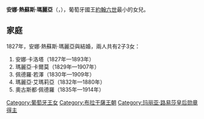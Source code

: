 {{Unreferenced|time=2020-09-02T10:30:27+00:00}}
{{Infobox royalty
| name        = 安娜·熱蘇斯·瑪麗亞
| image       = Infanta D. Ana Jesus Maria.jpg
| birth_date  = {{Birth date|1806|10|23|df=y}}
| birth_place = {{flag|Kingdom of Portugal}}[[馬夫拉|馬夫拉]]
| death_date  = {{Death date and age|1857|6|22|1806|10|23|df=y}}
| death_place = {{flag|Papal States}}[[羅馬|羅馬]]
| full name   = Ana de Jesus Maria Luís Gonzaga Joaquina Micaela Rafaela Francisca Xavier de Paula
| house       = [[布拉干薩王朝|布拉干薩王朝]]
| father      = [[若昂六世|約翰六世]]
| mother      = [[西班牙的卡洛塔·若阿金娜|西班牙的卡洛塔·若阿金娜]]
| religion    = [[羅馬天主教|羅馬天主教]]
}}
'''安娜·熱蘇斯·瑪麗亞'''（{{lang-pt|Ana de Jesus Maria}}，{{bd|1806年|10月23日|1857年|6月22日}}），葡萄牙國王[[若昂六世|約翰六世]]最小的女兒。

== 家庭 ==
1827年，安娜·熱蘇斯·瑪麗亞與{{le|努諾·若澤·塞維洛·德·莫拉·巴雷托|Nuno José Severo de Mendoça Rolim de Moura Barreto, 1st Duke of Loulé}}結婚，兩人共有2子3女：
# 安娜·卡洛塔（1827年—1893年）
# 瑪麗亞·卡爾莫（1829年—1907年）
# 佩德羅·若澤（1830年—1909年）
# 瑪麗亞·艾瑪莉亞（1832年—1880年）
# 奧古斯都·佩德羅（1835年—1914年）

[[Category:葡萄牙王女|Category:葡萄牙王女]]
[[Category:布拉干薩王朝|Category:布拉干薩王朝]]
[[Category:玛丽亚·路易莎皇后勋章得主|Category:玛丽亚·路易莎皇后勋章得主]]